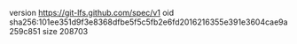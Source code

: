 version https://git-lfs.github.com/spec/v1
oid sha256:101ee351d9f3e8368dfbe5f5c5fb2e6fd2016216355e391e3604cae9a259c851
size 208703
